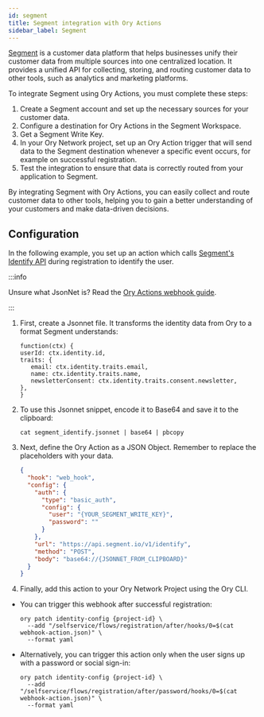```yaml
---
id: segment
title: Segment integration with Ory Actions
sidebar_label: Segment
---
```


[Segment](https://www.segment.com) is a customer data platform that helps businesses unify their customer data from multiple
sources into one centralized location. It provides a unified API for collecting, storing, and routing customer data to other
tools, such as analytics and marketing platforms.

To integrate Segment using Ory Actions, you must complete these steps:

1. Create a Segment account and set up the necessary sources for your customer data.
2. Configure a destination for Ory Actions in the Segment Workspace.
3. Get a Segment Write Key.
4. In your Ory Network project, set up an Ory Action trigger that will send data to the Segment destination whenever a specific
   event occurs, for example on successful registration.
5. Test the integration to ensure that data is correctly routed from your application to Segment.

By integrating Segment with Ory Actions, you can easily collect and route customer data to other tools, helping you to gain a
better understanding of your customers and make data-driven decisions.

## Configuration

In the following example, you set up an action which calls
[Segment's Identify API](https://segment.com/docs/connections/spec/identify/) during registration to identify the user.

:::info

Unsure what JsonNet is? Read the [Ory Actions webhook guide](../../guides/integrate-with-ory-cloud-through-webhooks.mdx).

:::

1. First, create a Jsonnet file. It transforms the identity data from Ory to a format Segment understands:

   ```jsonnet title="./segment_identify.jsonnet"
   function(ctx) {
   userId: ctx.identity.id,
   traits: {
      email: ctx.identity.traits.email,
      name: ctx.identity.traits.name,
      newsletterConsent: ctx.identity.traits.consent.newsletter,
   },
   }
   ```

2. To use this Jsonnet snippet, encode it to Base64 and save it to the clipboard:

   ```shell
   cat segment_identify.jsonnet | base64 | pbcopy
   ```

3. Next, define the Ory Action as a JSON Object. Remember to replace the placeholders with your data.

   ```json title="./webhook-action.json"
   {
     "hook": "web_hook",
     "config": {
       "auth": {
         "type": "basic_auth",
         "config": {
           "user": "{YOUR_SEGMENT_WRITE_KEY}",
           "password": ""
         }
       },
       "url": "https://api.segment.io/v1/identify",
       "method": "POST",
       "body": "base64://{JSONNET_FROM_CLIPBOARD}"
     }
   }
   ```

4. Finally, add this action to your Ory Network Project using the Ory CLI.

- You can trigger this webhook after successful registration:

  ```shell
  ory patch identity-config {project-id} \
    --add "/selfservice/flows/registration/after/hooks/0=$(cat webhook-action.json)" \
    --format yaml
  ```

- Alternatively, you can trigger this action only when the user signs up with a password or social sign-in:

  ```shell
  ory patch identity-config {project-id} \
    --add "/selfservice/flows/registration/after/password/hooks/0=$(cat webhook-action.json)" \
    --format yaml
  ```
